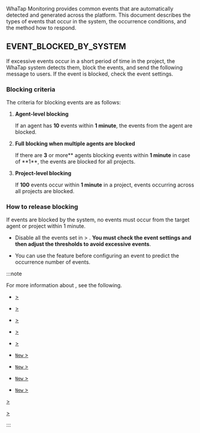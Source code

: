 WhaTap Monitoring provides common events that are automatically detected and generated across the platform. This document describes the types of events that occur in the system, the occurrence conditions, and the method how to respond.

## EVENT_BLOCKED_BY_SYSTEM

If excessive events occur in a short period of time in the project, the WhaTap system detects them, block the events, and send the following message to users. If the event is blocked, check the event settings.

<ImgLang img="common-alert-event-blocked-by-system.png" desc="EVENT_BLOCKED_BY_SYSTEM" className="width-600" />

### Blocking criteria

The criteria for blocking events are as follows:

1. **Agent-level blocking**

    If an agent has **10** events within **1 minute**, the events from the agent are blocked.

2. **Full blocking when multiple agents are blocked**

    If there are **3** or more** agents blocking events within **1 minute** in case of **1\*\*, the events are blocked for all projects.

3. **Project-level blocking**

    If **100** events occur within **1 minute** in a project, events occurring across all projects are blocked.

### How to release blocking

If events are blocked by the system, no events must occur from the target agent or project within 1 minute. 

- Disable all the events set in <Cmdname sid="side_event" className="uitext" /> &gt; <Cmdname sid="side_eventSetting" className="uitext" />. **You must check the event settings and then adjust the thresholds to avoid excessive events**.

- You can use the <Cmdname sid="simulation" className="uitext" /> feature before configuring an event to predict the occurrence number of events.

:::note

For more information about <Cmdname sid="side_eventSetting" className="uitext" />, see the following.

<InDoc product="java,php,python,nodejs,dotnet,golang">

- <a href="warning-notice"><Cmdname sid="side_eventSetting" className="uitext" /> &gt; <Cmdname sid="application" className="uitext" /></a>

</InDoc>

<InDoc product="server">

- <a href="warning-notice"><Cmdname sid="side_eventSetting" className="uitext" /> &gt; <Cmdname sid="server" className="uitext" /></a>

</InDoc>

<InDoc product="kubernetes">

- <a href="container-warning-notice"><Cmdname sid="side_eventSetting" className="uitext" /> &gt; <Cmdname sid="container" className="uitext" /></a>

</InDoc>

<InDoc product="postgresql,oracle,oracle-v1,oracle-pro,mysql,mssql,mssql-v1,tibero,cubrid,cubrid-v1,altibase,altibase-v1,redis,mongodb">

- <a href="warning-notice"><Cmdname sid="side_eventSetting" className="uitext" /> &gt; <Cmdname sid="database" className="uitext" /></a>

</InDoc>

<Xclude product="amazon-cloudwatch,amazon-ecs,azure,oracle-cloud,ncloud,aws-log,log,sapase">

- <a href="metric-warning-notice"><Cmdname sid="side_eventSetting" className="uitext" /> &gt; <Cmdname sid="metrics" className="uitext" /></a>

- <a href="warning-notice-v2"><Cmdname sid="side_eventSetting" className="uitext" /> <code className="newfunc">New</code> &gt; <Cmdname sid="default" className="uitext" /></a>

- <a href="metric-warning-notice-new"><Cmdname sid="side_eventSetting" className="uitext" /> <code className="newfunc">New</code> &gt; <Cmdname sid="metrics" className="uitext" /></a>

</Xclude>

<InDoc product="sapase">

- <a href="warning-notice-v2"><Cmdname sid="side_eventSetting" className="uitext" /> <code className="newfunc">New</code> &gt; <Cmdname sid="default" className="uitext" /></a>

- <a href="metric-warning-notice-new"><Cmdname sid="side_eventSetting" className="uitext" /> <code className="newfunc">New</code> &gt; <Cmdname sid="metrics" className="uitext" /></a>

</InDoc>

<InDoc product="amazon-cloudwatch,amazon-ecs,azure,oracle-cloud,ncloud">

<a href="metric-warning-notice"><Cmdname sid="side_eventSetting" className="uitext" /> &gt; <Cmdname sid="metrics" className="uitext" /></a>

</InDoc>

<InDoc product="aws-log,log">

<a href="set-notice"><Cmdname sid="side_eventSetting" className="uitext" /> &gt; <Cmdname sid="log" className="uitext" /></a>

</InDoc>

:::
